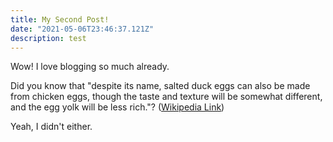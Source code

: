 ```yaml
---
title: My Second Post!
date: "2021-05-06T23:46:37.121Z"
description: test
---
```


Wow! I love blogging so much already.

Did you know that "despite its name, salted duck eggs can also be made from
chicken eggs, though the taste and texture will be somewhat different, and the
egg yolk will be less rich."?
([Wikipedia Link](https://en.wikipedia.org/wiki/Salted_duck_egg))

Yeah, I didn't either.
